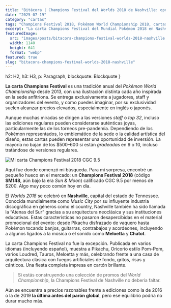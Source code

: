 ```yaml
---
title: "Bitácora | Champions Festival del Worlds 2018 de Nashville: oportunidad única antes del auge"
date: "2025-07-19"
category: "cartas"
tags: "Champions Festival 2018, Pokémon World Championship 2018, cartas promocionales Pokémon, Pokémon TCG Worlds Nashville, coleccionismo Pokémon, cartas raras Pokémon, promos Pokémon pre-pandemia, carta SM148, Meloetta Champions Festival, Pikachu Champions Festival, inversión TCG Pokémon"
excerpt: "La carta Champions Festival del Mundial Pokémon 2018 en Nashville destaca por su arte vibrante y su contexto único. Conoce su historia, valor actual y por qué podría ser una joya olvidada del coleccionismo pre-pandemia."
featuredImage:
  src: "images/posts/bitacora-champions-festival-worlds-2018-nashville.webp"
  width: 1140
  height: 641
  format: "webp"
featured: true
slug: "bitacora-champions-festival-worlds-2018-nashville"
---
```



  h2: H2,
  h3: H3,
  p: Paragraph,
  blockquote: Blockquote
}

**La carta Champions Festival** es una tradición anual del *Pokémon World Championship* desde 2013, con una ilustración distinta cada año inspirada en la sede anfitriona. Se entrega exclusivamente a jugadores, staff y organizadores del evento, y como puedes imaginar, por su exclusividad suelen alcanzar precios elevados, especialmente en inglés o japonés.

Aunque muchas miradas se dirigen a las versiones *staff* o *top 32*, incluso las ediciones regulares pueden considerarse auténticas joyas, particularmente las de los torneos pre-pandemia. Dependiendo de los Pokémon representados, lo emblemático de la sede o la calidad artística del diseño, estas cartas pueden representar una oportunidad de inversión. La mayoría no bajan de los $500–600 si están *gradeadas* en 9 o 10, incluso tratándose de versiones regulares.

<Image src="/images/posts/champions-festival-2018.png" alt="Mi carta Champions Festival 2018 CGC 9.5" className="rounded-xl shadow-md" />

Aquí fue donde comenzó mi búsqueda. Para mi sorpresa, encontré un pequeño hueco en el mercado: un **Champions Festival 2018** (código **SM148**, aún bajo la era *Sun & Moon*) calificado CGC 9.5 por menos de $200. Algo muy poco común hoy en día.

El *Worlds 2018* se celebró en **Nashville**, capital del estado de Tennessee. Conocida mundialmente como *Music City* por su influyente industria discográfica en géneros como el country, Nashville también ha sido llamada la “Atenas del Sur” gracias a su arquitectura neoclásica y sus instituciones educativas. Estas características no pasaron desapercibidas en el material promocional del evento: desde Pikachu disfrazado de vaquero hasta Pokémon tocando banjos, guitarras, contrabajos y acordeones, incluyendo a algunos ligados a la música o el sonido como **Meloetta** y **Chatot**.

La carta Champions Festival no fue la excepción. Publicada en varios idiomas (incluyendo español), muestra a Pikachu, Oricorio estilo Pom-Pom, varios Loudred, Tauros, Meloetta y más, celebrando frente a una casa de arquitectura clásica con fuegos artificiales de fondo, gritos, risas y cánticos. Una fiesta completa impresa en cartón brillante.

> Si estás construyendo una colección de promos del *World Championship*, la Champions Festival de Nashville no debería faltar.
> 

Aún se encuentra a precios razonables frente a ediciones como la de 2016 o la de 2019 **la última antes del parón global**, pero ese equilibrio podría no durar mucho más.

<CTA category={frontmatter.category} />